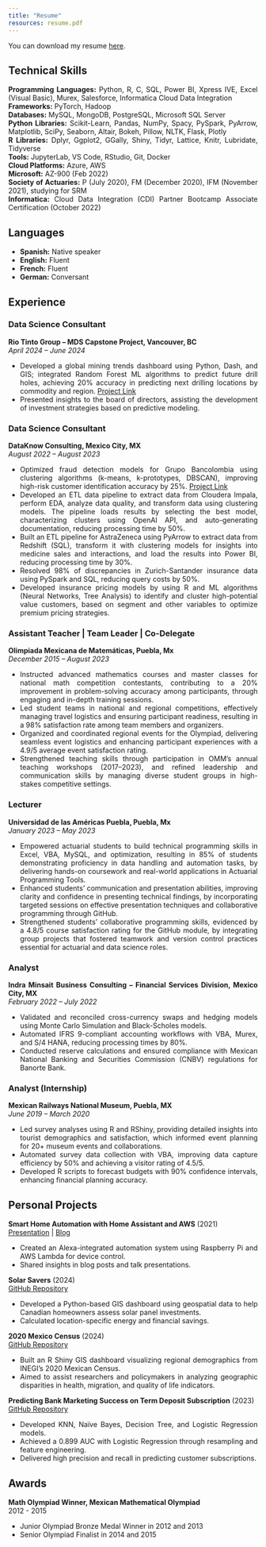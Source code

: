 ```yaml
---
title: "Resume"
resources: resume.pdf
---
```


You can download my resume [here](resume.pdf).

<div style="text-align: justify;">

## Technical Skills

**Programming Languages:** Python, R, C, SQL, Power BI, Xpress IVE, Excel (Visual Basic), Murex, Salesforce, Informatica Cloud Data Integration  
**Frameworks:** PyTorch, Hadoop  
**Databases:** MySQL, MongoDB, PostgreSQL, Microsoft SQL Server  
**Python Libraries:** Scikit-Learn, Pandas, NumPy, Spacy, PySpark, PyArrow, Matplotlib, SciPy, Seaborn, Altair, Bokeh, Pillow, NLTK, Flask, Plotly  
**R Libraries:** Dplyr, Ggplot2, GGally, Shiny, Tidyr, Lattice, Knitr, Lubridate, Tidyverse  
**Tools:** JupyterLab, VS Code, RStudio, Git, Docker  
**Cloud Platforms:** Azure, AWS  
**Microsoft:** AZ-900 (Feb 2022)  
**Society of Actuaries:** P (July 2020), FM (December 2020), IFM (November 2021), studying for SRM  
**Informatica:** Cloud Data Integration (CDI) Partner Bootcamp Associate Certification (October 2022) 

## Languages

- **Spanish:** Native speaker  
- **English:** Fluent  
- **French:** Fluent  
- **German:** Conversant  

## Experience

### Data Science Consultant
**Rio Tinto Group – MDS Capstone Project, Vancouver, BC**  
*April 2024 – June 2024*  

- Developed a global mining trends dashboard using Python, Dash, and GIS; integrated Random Forest ML algorithms to predict future drill holes, achieving 20% accuracy in predicting next drilling locations by commodity and region. [Project Link](bit.ly/drillsense)  
- Presented insights to the board of directors, assisting the development of investment strategies based on predictive modeling.  

### Data Science Consultant
**DataKnow Consulting, Mexico City, MX**  
*August 2022 – August 2023* 

- Optimized fraud detection models for Grupo Bancolombia using clustering algorithms (k-means, k-prototypes, DBSCAN), improving high-risk customer identification accuracy by 25%. [Project Link](bit.ly/AML-TF)  
- Developed an ETL data pipeline to extract data from Cloudera Impala, perform EDA, analyze data quality, and transform data using clustering models. The pipeline loads results by selecting the best model, characterizing clusters using OpenAI API, and auto-generating documentation, reducing processing time by 50%.  
- Built an ETL pipeline for AstraZeneca using PyArrow to extract data from Redshift (SQL), transform it with clustering models for insights into medicine sales and interactions, and load the results into Power BI, reducing processing time by 30%.  
- Resolved 98% of discrepancies in Zurich-Santander insurance data using PySpark and SQL, reducing query costs by 50%.  
- Developed insurance pricing models by using R and ML algorithms (Neural Networks, Tree Analysis) to identify and cluster high-potential value customers, based on segment and other variables to optimize premium pricing strategies.  

### Assistant Teacher | Team Leader | Co-Delegate
**Olimpiada Mexicana de Matemáticas, Puebla, Mx**  
*December 2015 – August 2023*  

- Instructed advanced mathematics courses and master classes for national math competition contestants, contributing to a 20% improvement in problem-solving accuracy among participants, through engaging and in-depth training sessions.
- Led student teams in national and regional competitions, effectively managing travel logistics and ensuring participant readiness, resulting in a 98% satisfaction rate among team members and organizers.
- Organized and coordinated regional events for the Olympiad, delivering seamless event logistics and enhancing participant experiences with a 4.9/5 average event satisfaction rating.
- Strengthened teaching skills through participation in OMM's annual teaching workshops (2017–2023), and refined leadership and communication skills by managing diverse student groups in high-stakes competitive settings. 

### Lecturer
**Universidad de las Américas Puebla, Puebla, Mx**  
*January 2023 – May 2023*  

- Empowered actuarial students to build technical programming skills in Excel, VBA, MySQL, and optimization, resulting in 85% of students demonstrating proficiency in data handling and automation tasks, by delivering hands-on coursework and real-world applications in Actuarial Programming Tools.
- Enhanced students' communication and presentation abilities, improving clarity and confidence in presenting technical findings, by incorporating targeted sessions on effective presentation techniques and collaborative programming through GitHub.
- Strengthened students’ collaborative programming skills, evidenced by a 4.8/5 course satisfaction rating for the GitHub module, by integrating group projects that fostered teamwork and version control practices essential for actuarial and data science roles.

### Analyst
**Indra Minsait Business Consulting – Financial Services Division, Mexico City, MX**  
*February 2022 – July 2022*  

- Validated and reconciled cross-currency swaps and hedging models using Monte Carlo Simulation and Black-Scholes models.  
- Automated IFRS 9-compliant accounting workflows with VBA, Murex, and S/4 HANA, reducing processing times by 80%.  
- Conducted reserve calculations and ensured compliance with Mexican National Banking and Securities Commission (CNBV) regulations for Banorte Bank.  

### Analyst (Internship)
**Mexican Railways National Museum, Puebla, MX**  
*June 2019 – March 2020*  

- Led survey analyses using R and RShiny, providing detailed insights into tourist demographics and satisfaction, which informed event planning for 20+ museum events and collaborations.
- Automated survey data collection with VBA, improving data capture efficiency by 50% and achieving a visitor rating of 4.5/5.
- Developed R scripts to forecast budgets with 90% confidence intervals, enhancing financial planning accuracy.

## Personal Projects

**Smart Home Automation with Home Assistant and AWS** (2021)  
[Presentation](https://bit.ly/TalkHA) | [Blog](https://bit.ly/BlogHA) 

- Created an Alexa-integrated automation system using Raspberry Pi and AWS Lambda for device control.  
- Shared insights in blog posts and talk presentations.

**Solar Savers** (2024)  
[GitHub Repository](https://bit.ly/SolarSvrs)  

- Developed a Python-based GIS dashboard using geospatial data to help Canadian homeowners assess solar panel investments.  
- Calculated location-specific energy and financial savings.

**2020 Mexico Census** (2024)  
[GitHub Repository](https://bit.ly/MxCensus)  

- Built an R Shiny GIS dashboard visualizing regional demographics from INEGI’s 2020 Mexican Census.  
- Aimed to assist researchers and policymakers in analyzing geographic disparities in health, migration, and quality of life indicators.

**Predicting Bank Marketing Success on Term Deposit Subscription** (2023)  
[GitHub Repository](https://bit.ly/BankPred)  

- Developed KNN, Naïve Bayes, Decision Tree, and Logistic Regression models.  
- Achieved a 0.899 AUC with Logistic Regression through resampling and feature engineering.  
- Delivered high precision and recall in predicting customer subscriptions.

## Awards

**Math Olympiad Winner, Mexican Mathematical Olympiad**  
2012 - 2015

- Junior Olympiad Bronze Medal Winner in 2012 and 2013  
- Senior Olympiad Finalist in 2014 and 2015  

</div>
